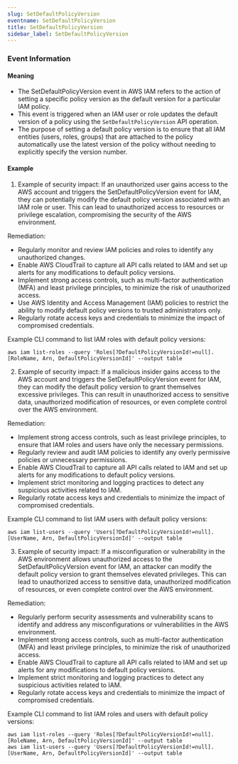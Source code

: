 ```yaml
--- 
slug: SetDefaultPolicyVersion
eventname: SetDefaultPolicyVersion
title: SetDefaultPolicyVersion
sidebar_label: SetDefaultPolicyVersion
---
```

                       
### Event Information

#### Meaning

- The SetDefaultPolicyVersion event in AWS IAM refers to the action of setting a specific policy version as the default version for a particular IAM policy.
- This event is triggered when an IAM user or role updates the default version of a policy using the `SetDefaultPolicyVersion` API operation.
- The purpose of setting a default policy version is to ensure that all IAM entities (users, roles, groups) that are attached to the policy automatically use the latest version of the policy without needing to explicitly specify the version number.

#### Example

1. Example of security impact: If an unauthorized user gains access to the AWS account and triggers the SetDefaultPolicyVersion event for IAM, they can potentially modify the default policy version associated with an IAM role or user. This can lead to unauthorized access to resources or privilege escalation, compromising the security of the AWS environment.

Remediation:
- Regularly monitor and review IAM policies and roles to identify any unauthorized changes.
- Enable AWS CloudTrail to capture all API calls related to IAM and set up alerts for any modifications to default policy versions.
- Implement strong access controls, such as multi-factor authentication (MFA) and least privilege principles, to minimize the risk of unauthorized access.
- Use AWS Identity and Access Management (IAM) policies to restrict the ability to modify default policy versions to trusted administrators only.
- Regularly rotate access keys and credentials to minimize the impact of compromised credentials.

Example CLI command to list IAM roles with default policy versions:
```
aws iam list-roles --query 'Roles[?DefaultPolicyVersionId!=null].[RoleName, Arn, DefaultPolicyVersionId]' --output table
```

2. Example of security impact: If a malicious insider gains access to the AWS account and triggers the SetDefaultPolicyVersion event for IAM, they can modify the default policy version to grant themselves excessive privileges. This can result in unauthorized access to sensitive data, unauthorized modification of resources, or even complete control over the AWS environment.

Remediation:
- Implement strong access controls, such as least privilege principles, to ensure that IAM roles and users have only the necessary permissions.
- Regularly review and audit IAM policies to identify any overly permissive policies or unnecessary permissions.
- Enable AWS CloudTrail to capture all API calls related to IAM and set up alerts for any modifications to default policy versions.
- Implement strict monitoring and logging practices to detect any suspicious activities related to IAM.
- Regularly rotate access keys and credentials to minimize the impact of compromised credentials.

Example CLI command to list IAM users with default policy versions:
```
aws iam list-users --query 'Users[?DefaultPolicyVersionId!=null].[UserName, Arn, DefaultPolicyVersionId]' --output table
```

3. Example of security impact: If a misconfiguration or vulnerability in the AWS environment allows unauthorized access to the SetDefaultPolicyVersion event for IAM, an attacker can modify the default policy version to grant themselves elevated privileges. This can lead to unauthorized access to sensitive data, unauthorized modification of resources, or even complete control over the AWS environment.

Remediation:
- Regularly perform security assessments and vulnerability scans to identify and address any misconfigurations or vulnerabilities in the AWS environment.
- Implement strong access controls, such as multi-factor authentication (MFA) and least privilege principles, to minimize the risk of unauthorized access.
- Enable AWS CloudTrail to capture all API calls related to IAM and set up alerts for any modifications to default policy versions.
- Implement strict monitoring and logging practices to detect any suspicious activities related to IAM.
- Regularly rotate access keys and credentials to minimize the impact of compromised credentials.

Example CLI command to list IAM roles and users with default policy versions:
```
aws iam list-roles --query 'Roles[?DefaultPolicyVersionId!=null].[RoleName, Arn, DefaultPolicyVersionId]' --output table
aws iam list-users --query 'Users[?DefaultPolicyVersionId!=null].[UserName, Arn, DefaultPolicyVersionId]' --output table
```


 